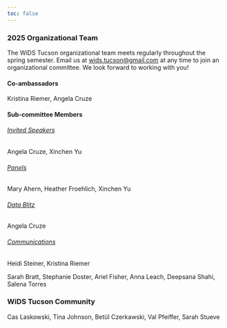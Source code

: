 ```yaml
---
toc: false
---
```


### 2025 Organizational Team

The WiDS Tucson organizational team meets regularly throughout the spring semester. Email us at [wids.tucson\@gmail.com](wids.tucson@gmail.com) at any time to join an organizational committee. We look forward to working with you!

#### Co-ambassadors

Kristina Riemer, Angela Cruze

#### Sub-committee Members

###### [Invited Speakers]{.underline}

Angela Cruze, Xinchen Yu

###### [Panels]{.underline}

Mary Ahern, Heather Froehlich, Xinchen Yu

###### [Data Blitz]{.underline}

Angela Cruze

###### [Communications]{.underline}

Heidi Steiner, Kristina Riemer

Sarah Bratt, Stephanie Doster, Ariel Fisher, Anna Leach, Deepsana Shahi, Salena Torres

### WiDS Tucson Community
Cas Laskowski, Tina Johnson, Betül Czerkawski, Val Pfeiffer, Sarah Stueve
